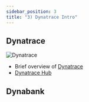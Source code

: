 ```yaml
---
sidebar_position: 3
title: "3) Dynatrace Intro"
---
```


## Dynatrace

![Dynatrace](/img/intro1.jpg)

- Brief overview of [Dynatrace](https://www.dynatrace.com/)
- [Dynatrace Hub](https://www.dynatrace.com/hub/)

## Dynabank
